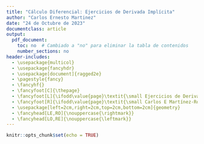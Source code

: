 ```yaml
---
title: "Cálculo Diferencial: Ejercicios de Derivada Implícita"
author: "Carlos Ernesto Martinez"
date: "24 de Octubre de 2023"
documentclass: article
output:
  pdf_document:
    toc: no  # Cambiado a "no" para eliminar la tabla de contenidos
    number_sections: no
header-includes:
  - \usepackage{multicol}
  - \usepackage{fancyhdr}
  - \usepackage[document]{ragged2e}
  - \pagestyle{fancy}
  - \fancyhf{}
  - \fancyfoot[C]{\thepage}
  - \fancyfoot[L]{\ifodd\value{page}\textit{\small Ejercicios de Derivada Implícita}\else\textit{\small Carlos E Martínez-Rodríguez}\fi}
  - \fancyfoot[R]{\ifodd\value{page}\textit{\small Carlos E Martínez-Rodríguez}\else\textit{\small Ejercicios de Derivada Implícita}\fi}
  - \usepackage[left=2cm,right=2cm,top=2cm,bottom=2cm]{geometry}
  - \fancyhead[LE,RO]{\nouppercase{\rightmark}}
  - \fancyhead[LO,RE]{\nouppercase{\leftmark}}
---
```


```r
knitr::opts_chunk$set(echo = TRUE)

```

\begin{enumerate}
\item Calcula las siguientes derivadas:\footnote{La única forma de aprender matemáticas es hacer matemáticas. – Paul Halmos}

\begin{multicols}{2}
\begin{enumerate}

\item  $3x^4y^2-7xy^3=4-8y$
\item $x\cos y+y\cos x -1=0$
\item $x^2+y^2=3xy$
\item $4x^2-3y^2+6xy+2y=1$
\item $x^3-3y^3+2xy-y^2+3y=0$
\item $\frac{1}{x}+\frac{1}{y}=1$
\item $\sqrt{x}+\sqrt{y}=4$
\item $x^2+y^2=x^2y^2$
\item $y=\cos(x-y)$
\item $x\sin y+y\cos x=1$
\item $2x^3+4x^2y-6xy^2+5y^3=2$
\item $(2x+3y)^4=3y^4$
\item $x=\sin(x+y)$
\item $\cot xy + xy=0$
\item $\cos(x+y)=y\sin x$

\end{enumerate}
\end{multicols}

\item Calcule las siguientes derivadas implícitas

\begin{multicols}{2}
\begin{enumerate}
\item $2x^3y^2 - 5xy^3 = 2 - 3y$
\item $4x^5y^3 - 9xy^2 = 6 - 7y$
\item $5x^3y^4 - 6xy^2 = 3 - 4y$
\item $2x^6y^5 - 7xy^3 = 8 - 5y$
\item $2x^4y^2 - 8xy^4 = 5 - 6y$
\item $6x^6y^3 - 10xy^5 = 8 - 9y$

\end{enumerate}
\end{multicols}

\item Calcule las siguientes derivadas implícitas

\begin{multicols}{2}
\begin{enumerate}
\item $x\sin(y) + y\cos(x) - 2 = 0$
\item $3x\tan(y) + 2y\cot(x) - 4 = 0$
\item $2x\csc(y) - y\sec(x) + 1 = 0$
\item $x\sec(y) + 2y\csc(x) - 3 = 0$
\item $x\sin(y) + 5y\csc(x) - 2 = 0$
\item $4x\cot(y) - 3y\tan(x) + 5 = 0$

\end{enumerate}
\end{multicols}

\item Calcule las siguientes derivadas implícitas

\begin{multicols}{2}
\begin{enumerate}
\item $2x^2 - 2y^2 + 4xy + y = 2$
\item $5x^2 - 3y^2 + 6xy + 7y = 9$
\item $5x^2 - 4y^2 + 8xy - 3y = 3$
\item $3x^2 - 2y^2 + 2xy + 2y = 0$
\item $6x^2 - 5y^2 + 9xy - 4y = 2$
\item $x^2 - 2y^2 + 3xy - y = -1$

\end{enumerate}
\end{multicols}

\item Calcule las siguientes derivadas implícitas

\begin{multicols}{2}
\begin{enumerate}
\item $x^2 - 2y^2 + 3xy - y^2 + 2y - 1 = 0$
\item $2x^4 - 3y^3 + 4xy - 2y^2 + 4y = 1$
\item $4x^3 - 5y^4 + 2xy - 3y^2 + 2y + 1 = 0$
\item $x^4 - 4y^2 + 2xy - 2y^2 + 3y - 2 = 0$
\item $-2x^5 - 3y^3 + xy - 4y^2 + 2y - 1 = 0$
\item $3x^2 - y^3 + 2xy - y^2 + 4y = 2$

\end{enumerate}
\end{multicols}

\item Calcule las siguientes derivadas implícitas

\begin{multicols}{2}
\begin{enumerate}
\item $y^2 = \cos(x - 2y)$
\item $2y^3 = \cos(3x - 2y)$
\item $x^2 + 2y = \sin(x - 3y)$
\item $y^3 = \cos(2x - y^2)$
\item $3y^4 = 3\cos(5x - 3y^2)$
\item $x^3 - 4y^2 = \tan(x - 2y)$

\end{enumerate}
\end{multicols}

\item Calcule las siguientes derivadas implícitas

\begin{multicols}{2}
\begin{enumerate}
\item $2x\sin(2y) + 3y\cos(x) = 2$
\item $4x\cos(3y) + y\tan(2x) = 3$
\item $x\sec(y) - 2y\csc(x) = 1$
\item $5x\tan(4y) + 6y\cot(x) = 4$
\item $3x\cos(2y) - 7y\sin(x) = 5$
\item $7x\cos(3y) - 4y\sin(2x) = 5$


\end{enumerate}
\end{multicols}

\item Calcule las siguientes derivadas implícitas

\begin{multicols}{2}
\begin{enumerate}
\item $(2x - 3y)^3 = 3y^3$
\item $(x + 2y)^5 = 4y^5$
\item $(3x - 2y)^4 = 5y^4$
\item $(2x - 3y)^2 = 6y^2$
\item $(x - y)^3 = y^4$
\item $(x - 2y)^6 = 7y^6$

\end{enumerate}
\end{multicols}

\item Calcule las siguientes derivadas implícitas

\begin{multicols}{2}
\begin{enumerate}
\item $\sin(x+y) = x\cos(y)$
\item $\tan(x+y) = 2y\cot(x)$
\item $\csc(2x+y) = 3y\sec(x)$
\item $\sec(x-y) = y\sin(x)$
\item $\cos(x-2y) = 4y\sin(2x)$
\item $\sec(3x+2y) = 5y\csc(3x)$

\end{enumerate}
\end{multicols}


\item Calcule las siguientes derivadas implícitas

\begin{multicols}{2}
\begin{enumerate}
\item $\sqrt{2x} + \sqrt{6y} - 3 + \sqrt{4xy} = 5$
\item $\sqrt{5x} + \sqrt{8y} - 4 + \sqrt{3xy} = 6$
\item $\sqrt{3x} + \sqrt{5y} - 5 + \sqrt{5xy} = 7$
\item $\sqrt{5x} + \sqrt{2y} - 6 + \sqrt{xy} = 8$
\item $\sqrt{x} + \sqrt{y} - 3 + \sqrt{4xy} = 8$
\item $\sqrt{7x} + \sqrt{3y} - 7 + \sqrt{8xy} = 9$

\end{enumerate}
\end{multicols}


\end{enumerate}


